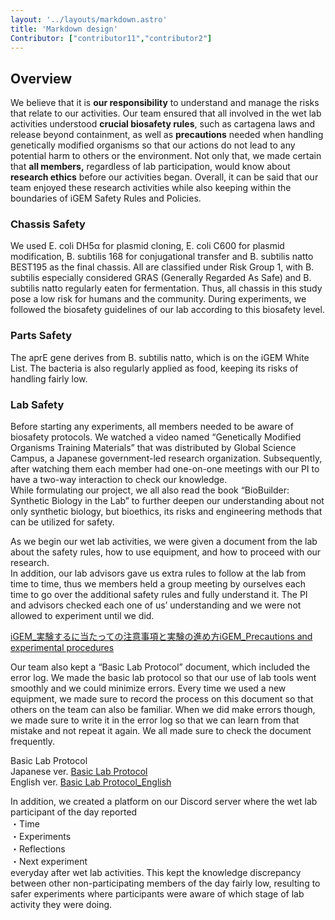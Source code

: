```yaml
---
layout: '../layouts/markdown.astro'
title: 'Markdown design'
Contributor: ["contributor11","contributor2"]
---
```


## Overview

We believe that it is **our responsibility** to understand and manage the risks that relate to our activities. Our team ensured that all involved in the wet lab activities understood **crucial biosafety rules**, such as cartagena laws and release beyond containment, as well as **precautions** needed when handling genetically modified organisms so that our actions do not lead to any potential harm to others or the environment. Not only that, we made certain that **all members,** regardless of lab participation, would know about **research ethics** before our activities began. Overall, it can be said that our team enjoyed these research activities while also keeping within the boundaries of iGEM Safety Rules and Policies.

### Chassis Safety 

We used E. coli DH5α for plasmid cloning, E. coli C600 for plasmid modification, B. subtilis 168 for conjugational transfer and B. subtilis natto BEST195 as the final chassis. All are classified under Risk Group 1, with B. subtilis especially considered GRAS (Generally Regarded As Safe) and B. subtilis natto regularly eaten for fermentation. Thus, all chassis in this study pose a low risk for humans and the community. During experiments, we followed the biosafety guidelines of our lab according to this biosafety level.

### Parts Safety

The aprE gene derives from B. subtilis natto, which is on the iGEM White List. The bacteria is also regularly applied as food, keeping its risks of handling fairly low.

### Lab Safety

Before starting any experiments, all members needed to be aware of biosafety protocols. We watched a video named “Genetically Modified Organisms Training Materials” that was distributed by Global Science Campus, a Japanese government-led research organization. Subsequently, after watching them each member had one-on-one meetings with our PI to have a two-way interaction to check our knowledge.   
While formulating our project, we all also read the book “BioBuilder: Synthetic Biology in the Lab” to further deepen our understanding about not only synthetic biology, but bioethics, its risks and engineering methods that can be utilized for safety.

As we begin our wet lab activities, we were given a document from the lab about the safety rules, how to use equipment, and how to proceed with our research.   
In addition, our lab advisors gave us extra rules to follow at the lab from time to time, thus we members held a group meeting by ourselves each time to go over the additional safety rules and fully understand it. The PI and advisors checked each one of us’ understanding and we were not allowed to experiment until we did. 

[iGEM\_実験するに当たっての注意事項と実験の進め方](https://docs.google.com/document/d/1YjAUmST2vOAXXdmlYzxq3bJt1aaf2cgQu7laKOL1s_M/edit?usp=sharing)[iGEM\_Precautions and experimental procedures](https://docs.google.com/document/d/1IlwxjJgw373GBbFDWWABN5676RUnuVoI3cD9G66Tyy8/edit)

Our team also kept a “Basic Lab Protocol” document, which included the error log. We made the basic lab protocol so that our use of lab tools went smoothly and we could minimize errors. Every time we used a new equipment, we made sure to record the process on this document so that others on the team can also be familiar. When we did make errors though, we made sure to write it in the error log so that we can learn from that mistake and not repeat it again. We all made sure to check the document frequently. 

Basic Lab Protocol  
Japanese ver. [Basic Lab Protocol](https://docs.google.com/document/d/1zCIB0SrFbGDr6zV1NBXkeq2O7C6XKHqmyLwQUluUFH4/edit)  
English ver. [Basic Lab Protocol\_English](https://docs.google.com/document/d/16myNmVfvYU7FmA6MQl-5Xqciv-zEBM5erJkHQpNVUbc/edit?usp=sharing)

In addition, we created a platform on our Discord server where the wet lab participant of the day reported   
・Time  
・Experiments   
・Reflections  
・Next experiment  
everyday after wet lab activities. This kept the knowledge discrepancy between other non-participating members of the day fairly low, resulting to safer experiments where participants were aware of which stage of lab activity they were doing.

